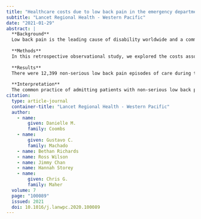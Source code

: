 ```yaml
---
title: "Healthcare costs due to low back pain in the emergency department and inpatient setting in Sydney, Australia"
subtitle: "Lancet Regional Health - Western Pacific"
date: "2021-01-29"
abstract: |
  **Background**
  Low back pain is the leading cause of disability worldwide and a common presentation to emergency departments, often resulting in subsequent admissions to hospital. There have been several studies investigating the cost of low back pain to society, but few specific to the emergency department and inpatient setting, especially in Australia. The aim was to describe the cost of low back pain in Australian public hospital emergency departments, and inpatient settings, and explore healthcare costs associated with different care pathways.
  
  **Methods**
  In this retrospective observational study, we explored the costs associated with an episode of care for low back pain in adults that attended three emergency departments in Sydney between 1 July 2014 and 30 June 2019. Systematised Nomenclature of Medicine—Clinical Terms (SNOMED) diagnosis codes were used to identify episodes of care where the patients had been diagnosed with non-specific low back pain or lumbosacral radicular syndromes. Serious spinal pathologies were excluded. We determined the costs for different treatment pathways involving the ambulance service, emergency department and inpatient ward care. Hospital costs were adjusted for inflation to 2019 Australian dollars (AUD).
  
  **Results**
  There were 12,399 non-serious low back pain episodes of care during the study period. 4006 (32%) arrived by ambulance and 2067 (17%) were admitted for inpatient care. The total costs of inpatient and emergency department care across the 5-year period were AUD$36.7 million, with a mean of AUD$2959 per episode of care. The mean cost for a patient who had a non-ambulance presentation to the emergency department and was discharged was AUD$584. Patients presenting to the emergency department via ambulance and were discharged had a mean cost of AUD$1022. Patients who presented without the need of an ambulance and were admitted had a mean cost of $13,137. The most expensive care pathway was for patients arriving by ambulance with subsequent admission, with a mean cost of AUD$14,949.
  
  **Interpretation**
  The common practice of admitting patients with non-serious low back pain for inpatient care comes at great cost to the healthcare system. In a resource constrained environment, our data highlights the economic need to implement innovative, evidence-based strategies to reduce the inpatient management of these patients.
citation: 
  type: article-journal
  container-title: "Lancet Regional Health - Western Pacific"
  author:
    - name:
        given: Danielle M.
        family: Coombs
    - name:
        given: Gustavo C.
        family: Machado
    - name: Bethan Richards
    - name: Ross Wilson
    - name: Jimmy Chan
    - name: Hannah Storey
    - name:
        given: Chris G.
        family: Maher
  volume: 7
  page: "100089"
  issued: 2021
  doi: 10.1016/j.lanwpc.2020.100089
---
```

